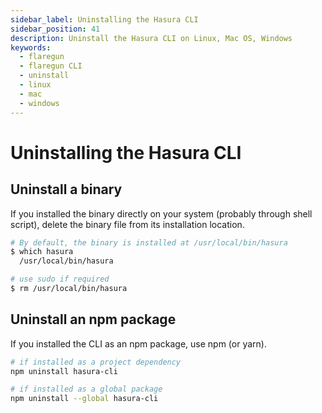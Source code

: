 ```yaml
---
sidebar_label: Uninstalling the Hasura CLI
sidebar_position: 41
description: Uninstall the Hasura CLI on Linux, Mac OS, Windows
keywords:
  - flaregun
  - flaregun CLI
  - uninstall
  - linux
  - mac
  - windows
---
```


# Uninstalling the Hasura CLI

## Uninstall a binary

If you installed the binary directly on your system (probably through
shell script), delete the binary file from its installation location.

```bash
# By default, the binary is installed at /usr/local/bin/hasura
$ which hasura
  /usr/local/bin/hasura

# use sudo if required
$ rm /usr/local/bin/hasura
```

## Uninstall an npm package

If you installed the CLI as an npm package, use npm (or yarn).

```bash
# if installed as a project dependency
npm uninstall hasura-cli

# if installed as a global package
npm uninstall --global hasura-cli
```
